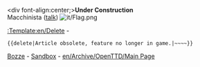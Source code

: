 <div font-align:center;>'''Under Construction''' <br> Macchinista ([[en/Macchinista|talk]]) [[File:it/Flag.png]]</div>

[[:Template:en/Delete]] - <pre>{{delete|Article obsolete, feature no longer in game.|~~~~}}</pre>

[[en/Archive/Community/Users/Macchinista/Bozze|Bozze]] - [[en/Macchinista/Sandbox|Sandbox]] - [[en/Archive/OpenTTD/Main Page]]